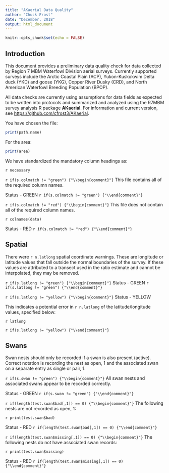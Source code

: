 ```yaml
---
title: "AKaerial Data Quality"
author: "Chuck Frost"
date: "December, 2018"
output: html_document
---
```


```r
knitr::opts_chunk$set(echo = FALSE)
```

## Introduction

This document provides a preliminary data quality check for data collected by Region 7 MBM Waterfowl Division aerial surveys.  Currently supported surveys include the Arctic Coastal Plain (ACP), Yukon-Kuskokwim Delta duck (YKD) and goose (YKG), Copper River Dusky (CRD), and North American Waterfowl Breeding Population (BPOP).

All data checks are currently using assumptions for data fields as expected to be written into protocols and summarized and analyzed using the R7MBM survey analysis R package **AKaerial**.  For information and current version, see <https://github.com/cfrost3/AKaerial>.


You have chosen the file:
```r

print(path.name)

```

For the area:

```r

print(area)

```

We have standardized the mandatory column headings as:

`r necessary`

`r if(s.colmatch != "green") {"\\begin{comment}"}`
This file contains all of the required column names.

Status - GREEN
`r if(s.colmatch != "green") {"\\end{comment}"}`

`r if(s.colmatch != "red") {"\\begin{comment}"}`
This file does not contain all of the required column names.

`r colnames(data)`

Status - RED
`r if(s.colmatch != "red") {"\\end{comment}"}`

## Spatial

There were `r n.latlong` spatial coordinate warnings.  These are longitude or latitude values that fall outside the normal boundaries of the survey. If these values are attributed to a transect used in the ratio estimate and cannot be interpolated, they may be removed.

`r if(s.latlong != "green") {"\\begin{comment}"}`
Status - GREEN
`r if(s.latlong != "green") {"\\end{comment}"}`

`r if(s.latlong != "yellow") {"\\begin{comment}"}`
Status - YELLOW

This indicates a potential error in `r n.latlong` of the latitude/longitude values, specified below:

`r latlong`

`r if(s.latlong != "yellow") {"\\end{comment}"}`

## Swans

Swan nests should only be recorded if a swan is also present (active).  Correct notation is recording the nest as open, 1 and the associated swan on a separate entry as single or pair, 1.

`r if(s.swan != "green") {"\\begin{comment}"}`
All swan nests and associated swans appear to be recorded correctly.

Status - GREEN
`r if(s.swan != "green") {"\\end{comment}"}`

`r if(length(test.swan$bad[,1]) == 0) {"\\begin{comment}"}`
The following nests are not recorded as open, 1:

`r print(test.swan$bad)`

Status - RED
`r if(length(test.swan$bad[,1]) == 0) {"\\end{comment}"}`

`r if(length(test.swan$missing[,1]) == 0) {"\\begin{comment}"}`
The following nests do not have associated swan records:

`r print(test.swan$missing)`

Status - RED
`r if(length(test.swan$missing[,1]) == 0) {"\\end{comment}"}`






